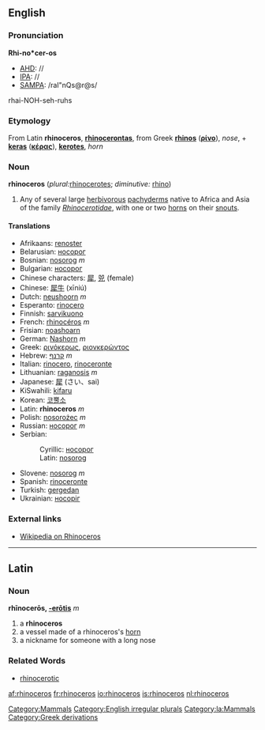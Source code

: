 ==English==
[[Category:Mammals]]
===Pronunciation===
'''Rhi-no*cer-os'''
*[[AHD]]: //
*[[IPA]]: //
*[[SAMPA]]: /raI"nQs@r@s/
rhai-NOH-seh-ruhs

===Etymology===

From Latin '''rhinoceros''', '''[[rhinocerontas]]''', from Greek '''[[rhinos]]''' ('''[[ρίνο]]'''), ''nose'', + '''[[keras]]''' ('''[[κέρας]]'''), '''[[kerotes]]''', ''horn''

===Noun===
'''rhinoceros''' (''plural:''[[rhinocerotes]]; ''diminutive:'' [[rhino]])

# Any of several large [[herbivorous]] [[pachyderm]]s native to Africa and Asia of the family ''[[Rhinocerotidae]]'', with one or two [[horn]]s on their [[snout]]s.

====Translations====
*Afrikaans: [[renoster]]
*Belarusian: [[носорог]]
*Bosnian: [[nosorog]] ''m''
*Bulgarian: [[носорог]]
*Chinese characters: [[犀]], [[兕]] (female)
*Chinese: [[犀牛]] (xīniú)
*Dutch: [[neushoorn]] ''m''
*Esperanto: [[rinocero]]
*Finnish: [[sarvikuono]]
*French: [[rhinocéros]] ''m''
*Frisian: [[noashoarn]]
*German: [[Nashorn]] ''m''
*Greek: [[ρινόκερως]], [[ριονκερώντος]]
*Hebrew: [[קרנף]] ''m''
*Italian: [[rinocero]], [[rinoceronte]]
*Lithuanian: [[raganosis]] ''m''
*Japanese: [[犀]] (さい、sai)
*KiSwahili: [[kifaru]]
*Korean: [[코뿔소]]
*Latin: '''rhinoceros''' ''m''
*Polish: [[nosorożec]] ''m''
*Russian: [[носорог]] ''m''
*Serbian:
*:Cyrillic: [[носорог]]
*:Latin: [[nosorog]]
*Slovene: [[nosorog]] ''m''
*Spanish: [[rinoceronte]]
*Turkish: [[gergedan]]
*Ukrainian: [[носоріг]]

===External links===
*[[wikipedia:en:Rhinoceros|Wikipedia on Rhinoceros]]

[[Category:English irregular plurals]]

----

==Latin==
[[Category:la:Mammals]]
===Noun===
'''rhīnocerōs, [[Wiktionary Appendix:Latin third declension|-erōtis]]''' ''m''

#a '''rhinoceros'''
#a vessel made of a rhinoceros's [[horn]]
#a nickname for someone with a long nose
===Related Words===
*[[rhinocerotic]]
[[Category:Greek derivations]]

[[af:rhinoceros]]
[[fr:rhinoceros]]
[[io:rhinoceros]]
[[is:rhinoceros]]
[[nl:rhinoceros]]